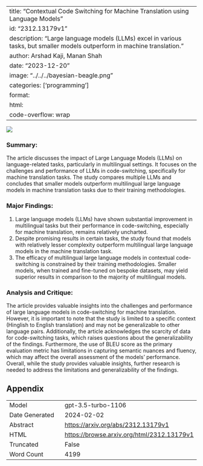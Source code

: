 
---
title: "Contextual Code Switching for Machine Translation using Language Models"
id: "2312.13179v1"
description: "Large language models (LLMs) excel in various tasks, but smaller models outperform in machine translation."
author: Arshad Kaji, Manan Shah
date: "2023-12-20"
image: "../../../bayesian-beagle.png"
categories: ['programming']
format:
  html:
    code-overflow: wrap
---

![](None)

### **Summary:**
The article discusses the impact of Large Language Models (LLMs) on language-related tasks, particularly in multilingual settings. It focuses on the challenges and performance of LLMs in code-switching, specifically for machine translation tasks. The study compares multiple LLMs and concludes that smaller models outperform multilingual large language models in machine translation tasks due to their training methodologies.

### Major Findings:
1. Large language models (LLMs) have shown substantial improvement in multilingual tasks but their performance in code-switching, especially for machine translation, remains relatively uncharted.
2. Despite promising results in certain tasks, the study found that models with relatively lesser complexity outperform multilingual large language models in the machine translation task.
3. The efficacy of multilingual large language models in contextual code-switching is constrained by their training methodologies. Smaller models, when trained and fine-tuned on bespoke datasets, may yield superior results in comparison to the majority of multilingual models.

### Analysis and Critique:
The article provides valuable insights into the challenges and performance of large language models in code-switching for machine translation. However, it is important to note that the study is limited to a specific context (Hinglish to English translation) and may not be generalizable to other language pairs. Additionally, the article acknowledges the scarcity of data for code-switching tasks, which raises questions about the generalizability of the findings. Furthermore, the use of BLEU score as the primary evaluation metric has limitations in capturing semantic nuances and fluency, which may affect the overall assessment of the models' performance. Overall, while the study provides valuable insights, further research is needed to address the limitations and generalizability of the findings.

## Appendix

|          |          |
|----------|----------|
| Model     | gpt-3.5-turbo-1106       |
| Date Generated     | 2024-02-02       |
| Abstract | [https://arxiv.org/abs/2312.13179v1](https://arxiv.org/abs/2312.13179v1)        |
| HTML     | [https://browse.arxiv.org/html/2312.13179v1](https://browse.arxiv.org/html/2312.13179v1)       |
| Truncated       | False       |
| Word Count       | 4199       |